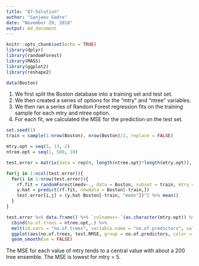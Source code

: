 ```yaml
---
title: "Q7-Solution"
author: "Sanjeev Gadre"
date: "November 29, 2018"
output: md_document
---
```


```r
knitr::opts_chunk$set(echo = TRUE)
library(dplyr)
library(randomForest)
library(MASS)
library(ggplot2)
library(reshape2)

data(Boston)
```

1. We first split the Boston database into a training set and test set.
2. We then created a series of options for the "mtry" and "ntree" variables.
3. We then ran a series of Random Forest regression fits on the training sample for each mtry and ntree option.
4. For each fit, we calculated the MSE for the prediction on the test set.
```r
set.seed(1)
train = sample(1:nrow(Boston), nrow(Boston)/2, replace = FALSE)

mtry.opt = seq(5, 13, 2)
ntree.opt = seq(1, 500, 10)

test.error = matrix(data = rep(0, length(ntree.opt)*length(mtry.opt)), nrow = length(ntree.opt), ncol = length(mtry.opt))

for(j in 1:ncol(test.error)){
  for(i in 1:nrow(test.error)){
    rf.fit = randomForest(medv~., data = Boston, subset = train, mtry = mtry.opt[j], ntree = ntree.opt[i])
    y.hat = predict(rf.fit, newdata = Boston[-train,])
    test.error[i,j] = (y.hat-Boston[-train, "medv"])^2 %>% mean()
  }
}
```

```r
test.error %>% data.frame() %>% `colnames<-`(as.character(mtry.opt)) %>% 
  cbind(no.of.trees = ntree.opt,.) %>% 
  melt(id.vars = "no.of.trees", variable.name = "no.of.predictors", value.name = "test.RMSE") %>%
  ggplot(aes(no.of.trees, test.RMSE, group = no.of.predictors, color = no.of.predictors))+ 
  geom_smooth(se = FALSE)
```


The MSE for each value of mtry tends to a central value with about a 200 tree ensemble. The MSE is lowest for mtry = 5.
